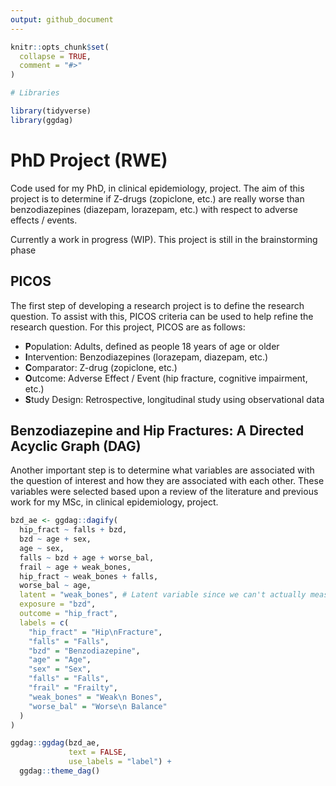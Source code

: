 ```yaml
---
output: github_document
---
```


<!-- README.md is generated from README.Rmd. Please edit that file -->

```r
knitr::opts_chunk$set(
  collapse = TRUE,
  comment = "#>"
)
```

```r

# Libraries 

library(tidyverse)
library(ggdag)

```

# PhD Project (RWE)

<!-- badges: start -->
<!-- badges: end -->

Code used for my PhD, in clinical epidemiology, project. The aim of this project is to determine if Z-drugs (zopiclone, etc.) are really worse than benzodiazepines (diazepam, lorazepam, etc.) with respect to adverse effects / events.

Currently a work in progress (WIP). This project is still in the brainstorming phase

## PICOS

The first step of developing a research project is to define the research question. To assist with this, PICOS criteria can be used to help refine the research question. For this project, PICOS are as follows: 

- **P**opulation: Adults, defined as people 18 years of age or older
- **I**ntervention: Benzodiazepines (lorazepam, diazepam, etc.)
- **C**omparator: Z-drug (zopiclone, etc.)
- **O**utcome: Adverse Effect / Event (hip fracture, cognitive impairment, etc.)
- **S**tudy Design: Retrospective, longitudinal study using observational data

## Benzodiazepine and Hip Fractures: A Directed Acyclic Graph (DAG) 

Another important step is to determine what variables are associated with the question of interest and how they are associated with each other. These variables were selected based upon a review of the literature and previous work for my MSc, in clinical epidemiology, project.

```r

bzd_ae <- ggdag::dagify(
  hip_fract ~ falls + bzd, 
  bzd ~ age + sex, 
  age ~ sex, 
  falls ~ bzd + age + worse_bal, 
  frail ~ age + weak_bones, 
  hip_fract ~ weak_bones + falls, 
  worse_bal ~ age, 
  latent = "weak_bones", # Latent variable since we can't actually measure it
  exposure = "bzd", 
  outcome = "hip_fract",
  labels = c(
    "hip_fract" = "Hip\nFracture", 
    "falls" = "Falls",
    "bzd" = "Benzodiazepine",
    "age" = "Age", 
    "sex" = "Sex",
    "falls" = "Falls",
    "frail" = "Frailty",
    "weak_bones" = "Weak\n Bones",
    "worse_bal" = "Worse\n Balance"
  )
)

ggdag::ggdag(bzd_ae,
             text = FALSE,
             use_labels = "label") + 
  ggdag::theme_dag()



```




